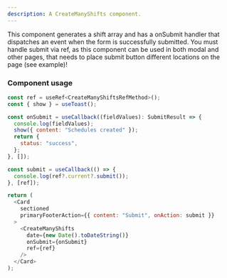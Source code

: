```yaml
---
description: A CreateManyShifts component.
---
```


This component generates a shift array and has a onSubmit handler that dispatches an event when the form is successfully submitted.
You must handle submit via ref, as this component can be used in both modal and other pages, that needs to place submit button different locations on the page (see example)!

### Component usage

```js
const ref = useRef<CreateManyShiftsRefMethod>();
const { show } = useToast();

const onSubmit = useCallback((fieldValues): SubmitResult => {
  console.log(fieldValues);
  show({ content: "Schedules created" });
  return {
    status: "success",
  };
}, []);

const submit = useCallback(() => {
  console.log(ref?.current?.submit());
}, [ref]);

return (
  <Card
    sectioned
    primaryFooterAction={{ content: "Submit", onAction: submit }}
  >
    <CreateManyShifts
      date={new Date().toDateString()}
      onSubmit={onSubmit}
      ref={ref}
    />
  </Card>
);
```
